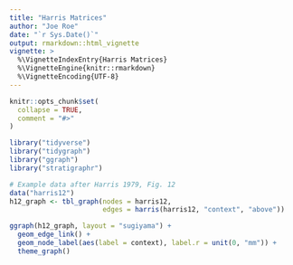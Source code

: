 ```yaml
---
title: "Harris Matrices"
author: "Joe Roe"
date: "`r Sys.Date()`"
output: rmarkdown::html_vignette
vignette: >
  %\VignetteIndexEntry{Harris Matrices}
  %\VignetteEngine{knitr::rmarkdown}
  %\VignetteEncoding{UTF-8}
---
```


```r
knitr::opts_chunk$set(
  collapse = TRUE,
  comment = "#>"
)
```


```r
library("tidyverse")
library("tidygraph")
library("ggraph")
library("stratigraphr")

# Example data after Harris 1979, Fig. 12
data("harris12")
h12_graph <- tbl_graph(nodes = harris12, 
                       edges = harris(harris12, "context", "above"))

ggraph(h12_graph, layout = "sugiyama") +
  geom_edge_link() +
  geom_node_label(aes(label = context), label.r = unit(0, "mm")) +
  theme_graph()
```

